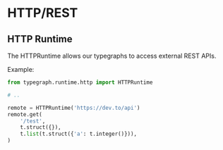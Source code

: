# HTTP/REST 

## HTTP Runtime
The HTTPRuntime allows our typegraphs to access external REST APIs.

Example:

```python
from typegraph.runtime.http import HTTPRuntime

# ..

remote = HTTPRuntime('https://dev.to/api')
remote.get(
    '/test',
    t.struct({}),
    t.list(t.struct({'a': t.integer()})),
)
```
